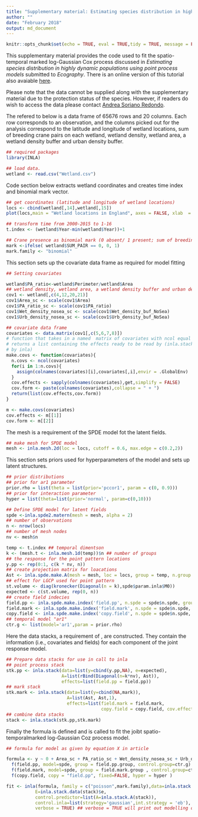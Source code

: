```yaml
---
title: "Supplementary material: Estimating species distribution in highly dynamic populations using point process models"
author: ""
date: "February 2018"
output: md_document
---
```



```r
knitr::opts_chunk$set(echo = TRUE, eval = TRUE,tidy = TRUE, message = FALSE,tidy.opts=list(blank=FALSE, width.cutoff=60))
```

This supplementary material provides the code used to fit the spatio-temporal marked log-Gaussian Cox process discussed in *Estimating species distribution in highly dynamic populations using point process models* submitted to *Ecography*. There is an online version of this tutorial also avaiable [here](https://github.com/cmjt/examples/blob/master/Ecography_ESD.md).

Please note that the data cannot be supplied along with the supplementary material due to the protection status of the species. However, if readers do wish to access the data please contact [Andrea Soriano Redondo](A.Soriano-Redondo@exeter.ac.uk).

The \texttt{wetland} refered to below is a data frame of 65676 rows and 20 columns. Each row corresponds to an observation, and the columns picked out for the analysis correspond to the latitude and longitude of wetland locations, sum of breeding crane pairs on each wetland, wetland density, wetland area, a wetland density buffer and urban density buffer.


```r
## required packages
library(INLA)

## load data. 
wetland <- read.csv("Wetland.csv")

```


Code section below extracts wetland coordinates and creates time index and binomial mark vector.

```r
## get coordinates (latitude and longitude of wetland locations)
locs <- cbind(wetland[,14],wetland[,15])
plot(locs,main = "Wetland locations in England", axes = FALSE, xlab  = "", ylab = "")

## transform time from 2000-2015 to 1-16
t.index <- (wetland$Year-min(wetland$Year))+1

## Crane presence as binomial mark (0 absent/ 1 present; sum of breeding crane pairs on each wetland)
mark <-ifelse( wetland$SUM_PAIR == 0, 0, 1)
mark.family <- "binomial"
```

This section sets up the covariate data frame as required for model fitting 

```r
## Setting covariates

wetland$PA_ratio<-wetland$Perimeter/wetland$Area
## wetland density, wetland area, a wetland density buffer and urban density buffer.
cov1 <- wetland[,c(4,12,20,21)] 
cov1$Area_sc <- scale(cov1$Area)
cov1$PA_ratio_sc <- scale(cov1$PA_ratio)
cov1$Wet_density_nosea_sc <- scale(cov1$Wet_density_buf_NoSea)
cov1$Urb_density_nosea_sc <- scale(cov1$Urb_density_buf_NoSea)

## covariate data frame
covariates <- data.matrix(cov1[,c(5,6,7,8)])
# function that takes in a named  matrix of covariates with ncol equal to the number of covariates
# returns a list containing the effects ready to be read by (inla.stack) and a covariate formula (ready to be read
# by inla)
make.covs <- function(covariates){
  n.covs <- ncol(covariates)
  for(i in 1:n.covs){
    assign(colnames(covariates)[i],covariates[,i],envir = .GlobalEnv)
  }
  cov.effects <- sapply(colnames(covariates),get,simplify = FALSE)
  cov.form <- paste(colnames(covariates),collapse = " + ")
  return(list(cov.effects,cov.form))
}

m <- make.covs(covariates)
cov.effects <- m[[1]]
cov.form <- m[[2]]
```
The mesh is a requirement of the SPDE model fot the latent fields.

```r
## make mesh for SPDE model
mesh <- inla.mesh.2d(loc = locs, cutoff = 0.6, max.edge = c(0.2,2))
```
This section sets priors used for hyperparameters of the model and sets up latent structures.

```r

## prior distributions
## prior for ar1 parameter
prior.rho = list(theta = list(prior='pccor1', param = c(0, 0.9))) 
## prior for interaction parameter
hyper = list(theta=list(prior='normal', param=c(0,10))) 

## Define SPDE model for latent fields
spde <-inla.spde2.matern(mesh = mesh, alpha = 2)
## number of observations
n <- nrow(locs)
## number of mesh nodes
nv <- mesh$n

temp <- t.index ## temporal dimentson
k <- (mesh.t <- inla.mesh.1d(temp))$n ## number of groups
## the response for the point pattern locations
y.pp <- rep(0:1, c(k * nv, n))
## create projection matrix for loacations
Ast <- inla.spde.make.A(mesh = mesh, loc = locs, group = temp, n.group = k)
## effect for LGCP used for point pattern
st.volume <- diag(kronecker(Diagonal(n = k),spde$param.inla$M0))
expected <- c(st.volume, rep(0, n))
## create field indecies
field.pp <- inla.spde.make.index('field.pp', n.spde = spde$n.spde, group = temp, n.group = k)
field.mark <- inla.spde.make.index('field.mark', n.spde = spde$n.spde, group = temp, n.group = k)
copy.field <- inla.spde.make.index('copy.field', n.spde = spde$n.spde, group = temp, n.group = k)
## temporal model "ar1"
ctr.g <- list(model='ar1',param = prior.rho) 

```

Here the data stacks, a requirement of \texttt{inla}, are constructed. They contain the information (i.e., covariates and fields) for each component of the joint response model.

```r
## Prepare data stacks for use in call to inla
## point process stack
stk.pp <- inla.stack(data=list(y=cbind(y.pp,NA), e=expected),
                     A=list(rBind(Diagonal(n=k*nv), Ast)),
                     effects=list(field.pp = field.pp))
## mark stack
stk.mark <- inla.stack(data=list(y=cbind(NA,mark)),
                       A=list(Ast, Ast,1),
                       effects=list(field.mark = field.mark, 
                                    copy.field = copy.field, cov.effects = cov.effects))
## combine data stacks
stack <- inla.stack(stk.pp,stk.mark)

```
Finally the formula is defined and \texttt{inla} is called to fit the joibt spatio-temporalmarked log-Gaussian Coz process model.

```r

## formula for model as given by equation X in article

formula <- y ~ 0 + Area_sc + PA_ratio_sc + Wet_density_nosea_sc + Urb_density_nosea_sc +
  f(field.pp, model=spde, group = field.pp.group, control.group=ctr.g) +
  f(field.mark, model=spde, group = field.mark.group , control.group=ctr.g) +
  f(copy.field, copy = "field.pp", fixed=FALSE, hyper = hyper )

fit <- inla(formula, family = c("poisson",mark.family),data=inla.stack.data(stack),
           E=inla.stack.data(stack)$e,
           control.predictor=list(A=inla.stack.A(stack)),
           control.inla=list(strategy='gaussian',int.strategy = 'eb'),
           verbose = TRUE) ## verbose = TRUE will print out modelling output to console
```